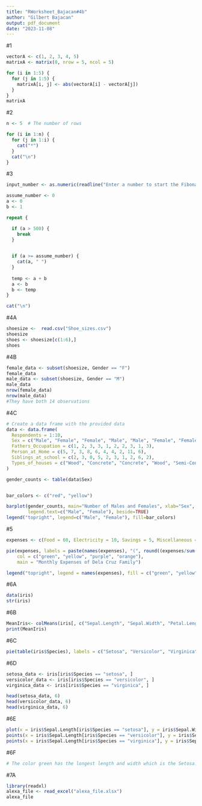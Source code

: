 ```yaml
---
title: "RWorksheet_Bajacan#4b"
author: "Gilbert Bajacan"
output: pdf_document
date: "2023-11-08"
---
```

#1
``` r

vectorA <- c(1, 2, 3, 4, 5)
matrixA <- matrix(0, nrow = 5, ncol = 5)

for (i in 1:5) {
  for (j in 1:5) {
    matrixA[i, j] <- abs(vectorA[i] - vectorA[j])
  }
}
matrixA
```
#2
``` r
n <- 5  # The number of rows

for (i in 1:n) {
  for (j in 1:i) {
    cat("*")
  }
  cat("\n")
}
```
#3
``` r
input_number <- as.numeric(readline("Enter a number to start the Fibonacci sequence: "))

assume_number <- 0
a <- 0
b <- 1

repeat {

  if (a > 500) {
    break
  }
  

  if (a >= assume_number) {
    cat(a, " ")
  }
  
  temp <- a + b
  a <- b
  b <- temp
}

cat("\n")

```

#4A
``` r
shoesize <-  read.csv("Shoe_sizes.csv")
shoesize
shoes <- shoesize[c(1:6),]
shoes
```
#4B
``` r
female_data <- subset(shoesize, Gender == "F")
female_data
male_data <- subset(shoesize, Gender == "M")
male_data
nrow(female_data)
nrow(male_data)
#They have both 14 observations
```
#4C

``` r
# Create a data frame with the provided data
data <- data.frame(
  Respondents = 1:10,
  Sex = c("Male", "Female", "Female", "Male", "Male", "Female", "Female", "Male", "Female", "Male"),
  Fathers_Occupation = c(1, 2, 3, 3, 1, 2, 2, 3, 1, 3),
  Person_at_Home = c(5, 7, 3, 8, 6, 4, 4, 2, 11, 6),
  Siblings_at_school = c(2, 3, 0, 5, 2, 3, 1, 2, 6, 2),
  Types_of_houses = c("Wood", "Concrete", "Concrete", "Wood", "Semi-Concrete", "Semi-Concrete", "Wood", "Semi-Concrete", "Semi-Concrete", "Concrete")
)

gender_counts <- table(data$Sex)


bar_colors <- c("red", "yellow")

barplot(gender_counts, main="Number of Males and Females", xlab="Sex", ylab="Count", col=bar_colors,
        legend.text=c("Male", "Female"), beside=TRUE)
legend("topright", legend=c("Male", "Female"), fill=bar_colors)

``` 
#5
``` r

expenses <- c(Food = 60, Electricity = 10, Savings = 5, Miscellaneous = 25)

pie(expenses, labels = paste(names(expenses), "(", round((expenses/sum(expenses))*100), "%)"), 
    col = c("green", "yellow", "purple", "orange"),
    main = "Monthly Expenses of Dela Cruz Family")

legend("topright", legend = names(expenses), fill = c("green", "yellow", "purple", "orange"))

```
#6A
```r
data(iris)
str(iris)
```
#6B
```r
MeanIris<- colMeans(iris[, c("Sepal.Length", "Sepal.Width", "Petal.Length", "Petal.Width")])
print(MeanIris)
```
#6C
``` r
pie(table(iris$Species), labels = c("Setosa", "Versicolor", "Virginica"), col = c("green", "orange", "purple"), main = "Species Distribution")

```
#6D
```r
setosa_data <- iris[iris$Species == "setosa", ]
versicolor_data <- iris[iris$Species == "versicolor", ]
virginica_data <- iris[iris$Species == "virginica", ]

head(setosa_data, 6)
head(versicolor_data, 6)
head(virginica_data, 6)

```
#6E
```r
plot(x = iris$Sepal.Length[iris$Species == "setosa"], y = iris$Sepal.Width[iris$Species == "setosa"], pch = 16, col = "green", main = "Iris Dataset", xlab = "Sepal Length", ylab = "Sepal Width")
points(x = iris$Sepal.Length[iris$Species == "versicolor"], y = iris$Sepal.Width[iris$Species == "versicolor"], pch = 17, col = "orange")
points(x = iris$Sepal.Length[iris$Species == "virginica"], y = iris$Sepal.Width[iris$Species == "virginica"], pch = 18, col = "purple")

```
#6F
```r
# The color green has the longest length and width which is the Setosa.
```
#7A

```r
library(readxl)
alexa_file <- read_excel("alexa_file.xlsx")
alexa_file
```





